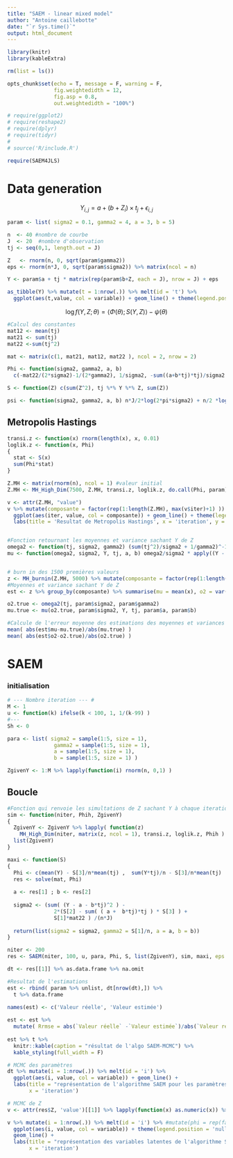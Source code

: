 ```yaml
---
title: "SAEM - linear mixed model"
author: "Antoine caillebotte"
date: "`r Sys.time()`"
output: html_document
---
```

  
<style type="text/css">
.main-container {
  max-width: 1000px;
  margin-left: auto;
  margin-right: auto;
}
</style>
  
```r
library(knitr)
library(kableExtra)

rm(list = ls())

opts_chunk$set(echo = T, message = F, warning = F,
               fig.weightedidth = 12,
               fig.asp = 0.8,
               out.weightedidth = "100%")

# require(ggplot2)
# require(reshape2)
# require(dplyr)
# require(tidyr)
# 
# source('R/include.R')

require(SAEM4JLS)
```

# Data generation

$$Y_{i,j} = a + (b+Z_i)\times t_j + \epsilon _{i,j}$$

```r
param <- list( sigma2 = 0.1, gamma2 = 4, a = 3, b = 5)

n  <- 40 #nombre de courbe
J  <- 20  #nombre d'observation
tj <- seq(0,1, length.out = J) 

Z   <- rnorm(n, 0, sqrt(param$gamma2))
eps <- rnorm(n*J, 0, sqrt(param$sigma2)) %>% matrix(ncol = n)

Y <- param$a + tj * matrix(rep(param$b+Z, each = J), nrow = J) + eps

as_tibble(Y) %>% mutate(t = 1:nrow(.)) %>% melt(id = 't') %>%
  ggplot(aes(t,value, col = variable)) + geom_line() + theme(legend.position = 'null')
```

$$\log f(Y, Z ; \theta) = \langle \Phi(\theta) ; S(Y,Z) \rangle - \psi(\theta)$$

```r
#Calcul des constantes
mat12 <- mean(tj)
mat21 <- sum(tj)
mat22 <-sum(tj^2)

mat <- matrix(c(1, mat21, mat12, mat22 ), ncol = 2, nrow = 2)

Phi <- function(sigma2, gamma2, a, b) 
  c(-mat22/(2*sigma2)-1/(2*gamma2), 1/sigma2, -sum((a+b*tj)*tj)/sigma2 )

S <- function(Z) c(sum(Z^2), tj %*% Y %*% Z, sum(Z))

psi <- function(sigma2, gamma2, a, b) n*J/2*log(2*pi*sigma2) + n/2 *log(2*pi*gamma2) + 1/(2*sigma2) * sum((Y-a-b*tj)^2)
```

## Metropolis Hastings

```r
transi.z <- function(x) rnorm(length(x), x, 0.01)
loglik.z <- function(x, Phi) 
{ 
  stat <- S(x)
  sum(Phi*stat)
}

Z.MH <- matrix(rnorm(n), ncol = 1) #valeur initial
Z.MH <- MH_High_Dim(7500, Z.MH, transi.z, loglik.z, do.call(Phi, param), verbatim = T)

v <- attr(Z.MH, "value")
v %>% mutate(composante = factor(rep(1:length(Z.MH), max(v$iter)+1) )) %>% melt(id = c('iter', 'composante')) %>%
  ggplot(aes(iter, value, col = composante)) + geom_line() + theme(legend.position = 'null') +
  labs(title = 'Resultat de Metropolis Hastings', x = 'iteration', y = 'valeur de Z')


#Fonction retournant les moyennes et variance sachant Y de Z
omega2 <- function(tj, sigma2, gamma2) (sum(tj^2)/sigma2 + 1/gamma2)^-1 # test : omega2(tj, sum(tj^2), 3)
mu <- function(omega2, sigma2, Y, tj, a, b) omega2/sigma2 * apply((Y - a - b*tj)*tj ,2, sum) # test : mu(2,28, 1:3+1+2*1:3, 1:3, 1, 2)


# burn in des 1500 premières valeurs
z <- MH_burnin(Z.MH, 5000) %>% mutate(composante = factor(rep(1:length(Z.MH), nrow(.)/length(Z.MH)) ))
#Moyennes et variance sachant Y de Z
est <- z %>% group_by(composante) %>% summarise(mu = mean(x), o2 = var(x))

o2.true <- omega2(tj, param$sigma2, param$gamma2) 
mu.true <- mu(o2.true, param$sigma2, Y, tj, param$a, param$b)

#Calcule de l'erreur moyenne des estimations des moyennes et variances
mean( abs(est$mu-mu.true)/abs(mu.true) )
mean( abs(est$o2-o2.true)/abs(o2.true) )
```


# SAEM

### initialisation
```r
# --- Nombre iteration --- #
M <- 1
u <- function(k) ifelse(k < 100, 1, 1/(k-99) )
#---
Sh <- 0

para <- list( sigma2 = sample(1:5, size = 1),
               gamma2 = sample(1:5, size = 1),
               a = sample(1:5, size = 1),
               b = sample(1:5, size = 1) )

ZgivenY <- 1:M %>% lapply(function(i) rnorm(n, 0,1) )
```

## Boucle

```r
#Fonction qui renvoie les simultations de Z sachant Y à chaque iteration
sim <- function(niter, Phih, ZgivenY)
{
  ZgivenY <- ZgivenY %>% lapply( function(z) 
    MH_High_Dim(niter, matrix(z, ncol = 1), transi.z, loglik.z, Phih ) )
  list(ZgivenY)
}

maxi <- function(S)
{
  Phi <- c(mean(Y) - S[3]/n*mean(tj) ,  sum(Y*tj)/n - S[3]/n*mean(tj)  )
  res <- solve(mat, Phi)
  
  a <- res[1] ; b <- res[2]
  
  sigma2 <- (sum( (Y - a - b*tj)^2 ) - 
               2*(S[2] - sum( ( a +  b*tj)*tj ) * S[3] ) + 
               S[1]*mat22 ) /(n*J)
  
  return(list(sigma2 = sigma2, gamma2 = S[1]/n, a = a, b = b))
}

niter <- 200
res <- SAEM(niter, 100, u, para, Phi, S, list(ZgivenY), sim, maxi, eps = 1e-2, verbatim = T)
```

```r
dt <- res[[1]] %>% as.data.frame %>% na.omit

#Resultat de l'estimations
est <- rbind( param %>% unlist, dt[nrow(dt),]) %>%
  t %>% data.frame

names(est) <- c('Valeur réelle', 'Valeur estimée')
  
est <- est %>%
  mutate( Rrmse = abs(`Valeur réelle` -`Valeur estimée`)/abs(`Valeur réelle`))
 
est %>% t %>%
  knitr::kable(caption = "résultat de l'algo SAEM-MCMC") %>%
  kable_styling(full_width = F)

# MCMC des paramètres
dt %>% mutate(i = 1:nrow(.)) %>% melt(id = 'i') %>%
  ggplot(aes(i, value, col = variable)) + geom_line() +
  labs(title = "représentation de l'algorithme SAEM pour les paramètres",
       x = 'iteration')

# MCMC de Z
v <- attr(res$Z, 'value')[[1]] %>% lapply(function(x) as.numeric(x)) %>% as.data.frame %>% t %>% as.data.frame()

v %>% mutate(i = 1:nrow(.)) %>% melt(id = 'i') %>% #mutate(phi = rep(factor(c(1:F.)), each = nrow(v)*G)) %>%
  ggplot(aes(i, value, col = variable)) + theme(legend.position = 'null') +
  geom_line() + 
  labs(title = "représentation des variables latentes de l'algorithme SAEM ",
       x = 'iteration')
```





